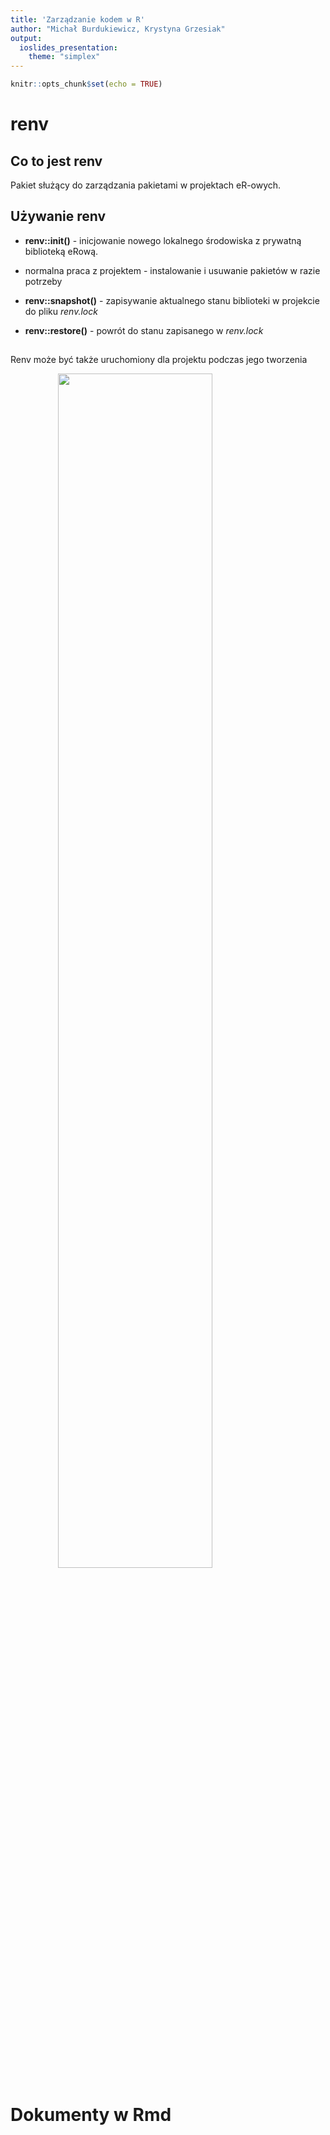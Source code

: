 ```yaml
---
title: 'Zarządzanie kodem w R'
author: "Michał Burdukiewicz, Krystyna Grzesiak"
output: 
  ioslides_presentation:
    theme: "simplex"
---
```


<link href="https://fonts.googleapis.com/css?family=Montserrat&display=swap" rel="stylesheet">

<style>
slides > slide {
  font-family: 'Montserrat', sans-serif;
}

.center {
  display: block;
  margin-left: auto;
  margin-right: auto;

}


</style>

```r
knitr::opts_chunk$set(echo = TRUE)
```



# renv

## Co to jest renv

Pakiet służący do zarządzania pakietami w projektach eR-owych.

## Używanie renv


- **renv::init()** - inicjowanie nowego lokalnego środowiska z prywatną biblioteką eRową.

- normalna praca z projektem - instalowanie i usuwanie pakietów w razie potrzeby

- **renv::snapshot()** - zapisywanie aktualnego stanu biblioteki w projekcie do pliku *renv.lock*

- **renv::restore()** - powrót do stanu zapisanego w *renv.lock*

##

Renv może być także uruchomiony dla projektu podczas jego tworzenia

<img src="figures/renv.png" height="70%" width="70%" class="center"/>



# Dokumenty w Rmd

